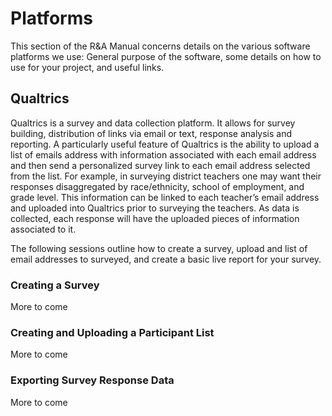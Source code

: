 # Platforms

This section of the R&A Manual concerns details on the various software platforms we use: General purpose of the software, some details on how to use for your project, and useful links.

## Qualtrics

Qualtrics is a survey and data collection platform. It allows for survey building, distribution of links via email or text, response analysis and reporting. A particularly useful feature of Qualtrics is the ability to upload a list of emails address with information associated with each email address and then send a personalized survey link to each email address selected from the list. For example, in surveying district teachers one may want their responses disaggregated by race/ethnicity, school of employment, and grade level. This information can be linked to each teacher’s email address and uploaded into Qualtrics prior to surveying the teachers. As data is collected, each response will have the uploaded pieces of information associated to it.

The following sessions outline how to create a survey, upload and list of email addresses to surveyed, and create a basic live report for your survey. 

### Creating a Survey

More to come

### Creating and Uploading a Participant List

More to come

### Exporting Survey Response Data

More to come
